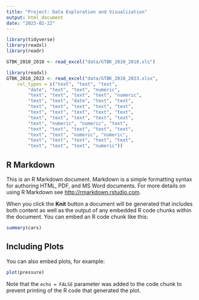 ```yaml
---
title: "Project: Data Exploration and Visualization"
output: html_document
date: "2023-02-22"
---
```


```r
library(tidyverse)
library(readxl)
library(readr)
```

```r
GTBK_2010_2018 <- read_excel("data/GTBK_2010_2018.xls")

library(readxl)
GTBK_2018_2023 <- read_excel("data/GTBK_2018_2023.xlsx", 
    col_types = c("text", "text", "text", 
        "date", "text", "text", "numeric", 
        "text", "text", "text", "text", "numeric", 
        "text", "text", "date", "text", "text", 
        "text", "text", "text", "text", "text", 
        "text", "text", "text", "text", "text", 
        "text", "text", "text", "text", "text", 
        "text", "numeric", "numeric", "text", 
        "text", "text", "text", "text", "text", 
        "text", "text", "numeric", "numeric", 
        "text", "text", "text", "text", "text", 
        "text", "text", "text", "numeric"))
```

## R Markdown

This is an R Markdown document. Markdown is a simple formatting syntax for authoring HTML, PDF, and MS Word documents. For more details on using R Markdown see <http://rmarkdown.rstudio.com>.

When you click the **Knit** button a document will be generated that includes both content as well as the output of any embedded R code chunks within the document. You can embed an R code chunk like this:

```r
summary(cars)
```

## Including Plots

You can also embed plots, for example:

```r
plot(pressure)
```

Note that the `echo = FALSE` parameter was added to the code chunk to prevent printing of the R code that generated the plot.
